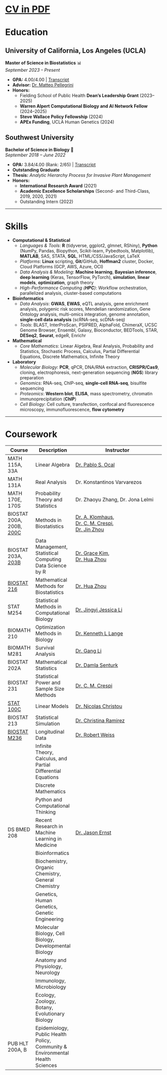 <a href="assets/CV.pdf" style="font-size: 30px;">**CV in PDF**</a>

# Education

## **University of California, Los Angeles (UCLA)**  
**Master of Science in Biostatistics** 📊  
*September 2023 – Present*  

- **GPA:** 4.00/4.00 | [Transcript](assets/09.19_transcript.pdf)  
- **Advisor:** [Dr. Matteo Pellegrini](https://medschool.ucla.edu/people/matteo-pellegrini-phd)  
- **Honors:**  
  - Fielding School of Public Health **Dean's Leadership Grant** (2023–2025)  
  - **Warren Alpert Computational Biology and AI Network Fellow** (2024–2025)  
  - **Steve Wallace Policy Fellowship** (2024)  
  - **APEx Funding**, UCLA Human Genetics (2024)  


## **Southwest University**  
**Bachelor of Science in Biology** 🧬  
*September 2018 – June 2022*  

- **GPA:** 3.84/4.00 (Rank: 2/65) | [Transcript](assets/Jiachen_Ai_WES_report.pdf)  
- **Outstanding Graduate**  
- **Thesis:** *Analytic Hierarchy Process for Invasive Plant Management*  
- **Honors:**  
  - **International Research Award** (2021)  
  - **Academic Excellence Scholarships** (Second- and Third-Class, 2019, 2020, 2021)  
  - Outstanding Intern (2022)  

---


# Skills

- **Computational & Statistical**  
    - *Languages & Tools*: **R** (tidyverse, ggplot2, glmnet, RShiny), **Python** (NumPy, Pandas, Biopython, Scikit-learn, Pybedtools, Matplotlib), **MATLAB**, SAS, STATA, **SQL**, HTML/CSS/JavaScript, LaTeX  
    - *Platforms*: **Linux** scripting, **Git**/GitHub, **Hoffman2** cluster, Docker, Cloud Platforms (GCP, AWS, Azure, OCI)  
    - *Data Analysis & Modeling*: **Machine learning**, **Bayesian inference**, **deep learning** (Keras, TensorFlow, PyTorch), **simulation**, **linear models**, **optimization**, graph theory  
    - *High-Performance Computing (**HPC**)*: Workflow orchestration, parallelized analysis, cluster-based computations  

- **Bioinformatics**  
    - *Data Analysis*: **GWAS**, **EWAS**, eQTL analysis, gene enrichment analysis, polygenic risk scores, Mendelian randomization, Gene Ontology analysis, multi-omics integration, genome annotation, **single-cell data analysis** (scRNA-seq, scDNA-seq)  
    - *Tools*: BLAST, InterProScan, PSIPRED, AlphaFold, ChimeraX, UCSC Genome Browser, Ensembl, Galaxy, Bioconductor, BEDTools, STAR, **DESeq2**, **Seurat**, edgeR, Enrichr  

- **Mathematical**  
    - *Core Mathematics*: Linear Algebra, Real Analysis, Probability and Statistics, Stochastic Process, Calculus, Partial Differential Equations, Discrete Mathematics, Infinite Theory  

- **Laboratory**  
    - *Molecular Biology*: **PCR**, qPCR, DNA/RNA extraction, **CRISPR/Cas9**, cloning, electrophoresis, next-generation sequencing (**NGS**) library preparation  
    - *Genomics*: RNA-seq, ChIP-seq, **single-cell RNA-seq**, bisulfite sequencing  
    - *Proteomics*: **Western blot**, **ELISA**, mass spectrometry, chromatin immunoprecipitation (**ChIP**)  
    - *Cell Biology*: Cell culture, transfection, confocal and fluorescence microscopy, immunofluorescence, **flow cytometry**  

------------------------------------------------------------------------

# Coursework


| **Course**  | **Description**  | **Instructor**  |
|--------------------|---------------------------------------------|-----------------------------------------------------------------------------------------------------------------------------|
| MATH 115A, 33A | Linear Algebra | [Dr. Pablo S. Ocal](https://pabloocal.github.io/index.html) |
| MATH 131A | Real Analysis | Dr. Konstantinos Varvarezos |
| MATH 170E, 170S | Probability Theory and Statistics | Dr. Zhaoyu Zhang, Dr. Jona Lelmi |
| BIOSTAT 200A, 200B, [200C](https://ucla-biostat-200c.github.io/2023spring/schedule/schedule.html) | Methods in Biostatistics | [Dr. A. Klomhaus](https://profiles.ucla.edu/alexandra.klomhaus), <br> [Dr. C. M. Crespi](https://ph.ucla.edu/about/faculty-staff-directory/catherine-m-crespi), <br> [Dr. Jin Zhou](https://ph.ucla.edu/about/faculty-staff-directory/jin-zhou) |
| BIOSTAT 203A, [203B](https://ucla-biostat-203b.github.io/2024winter/schedule/schedule-lec1.html) | Data Management, Statistical Computing <br> Data Science by R | [Dr. Grace Kim](https://bioscience.ucla.edu/people/hyun-grace-kim/), <br> [Dr. Hua Zhou](https://ph.ucla.edu/about/faculty-staff-directory/hua-zhou) |
| [BIOSTAT 216](https://ucla-biostat-216.github.io/2024fall/schedule/schedule.html) | Mathematical Methods for Biostatistics | [Dr. Hua Zhou](https://ph.ucla.edu/about/faculty-staff-directory/hua-zhou) |
| STAT M254  | Statistical Methods in Computational Biology | [Dr. Jingyi Jessica Li](http://jsb.ucla.edu/about-jingyi-jessica-li/) |
| BIOMATH 210 | Optimization Methods in Biology | [Dr. Kenneth L Lange](https://bioscience.ucla.edu/people/kenneth-l-lange/) |
| BIOMATH M281 | Survival Analysis | [Dr. Gang Li](https://ph.ucla.edu/about/faculty-staff-directory/gang-li) |
| BIOSTAT 202A | Mathematical Statistics | [Dr. Damla Senturk](https://ph.ucla.edu/about/faculty-staff-directory/damla-senturk) |
| BIOSTAT 231 | Statistical Power and Sample Size Methods | [Dr. C. M. Crespi](https://ph.ucla.edu/about/faculty-staff-directory/catherine-m-crespi) |
| [STAT 100C](assets/100c_content.pdf) | Linear Models | [Dr. Nicolas Christou](http://www.stat.ucla.edu/~nchristo/) |
| BIOSTAT 213 | Statistical Simulation | [Dr. Christina Ramirez](https://ph.ucla.edu/about/faculty-staff-directory/christina-ramirez) |
| [BIOSTAT M236](https://robweiss.faculty.biostat.ucla.edu/biostat236) | Longitudinal Data | [Dr. Robert Weiss](https://ph.ucla.edu/about/faculty-staff-directory/robert-erin-weiss) |
| | Infinite Theory, Calculus, and Partial Differential Equations |  |
| | Discrete Mathematics |  |
| | Python and Computational Thinking |  |
| DS BMED 208 | Recent Research in Machine Learning in Medicine | [Dr. Jason Ernst](https://ernstlab.biolchem.ucla.edu/people/jason-ernst/) |
| | Bioinformatics |  |
| | Biochemistry, Organic Chemistry, General Chemistry |  |
| | Genetics, Human Genetics, Genetic Engineering |  |
| | Molecular Biology, Cell Biology, Developmental Biology |  |
| | Anatomy and Physiology, Neurology |  |
| | Immunology, Microbiology |  |
| | Ecology, Zoology, Botany, Evolutionary Biology |  |
| PUB HLT 200A, B | Epidemiology, Public Health Policy, Community & Environmental Health Sciences |  |
